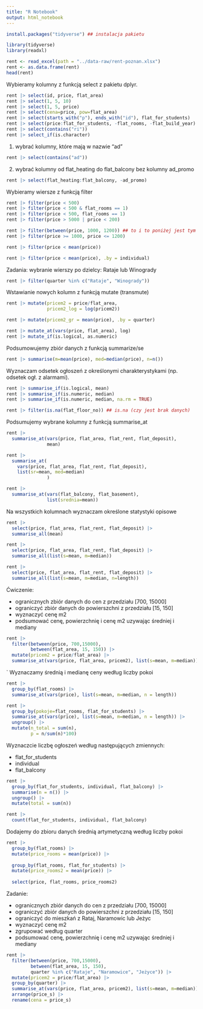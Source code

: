 ```yaml
---
title: "R Notebook"
output: html_notebook
---
```


```r
install.packages("tidyverse") ## instalacja pakietu
```

```r
library(tidyverse)
library(readxl)
```

```r
rent <- read_excel(path = "../data-raw/rent-poznan.xlsx")
rent <- as.data.frame(rent)
head(rent)
```
Wybieramy kolumny z funkcją select z pakietu dplyr.

```r
rent |> select(id, price, flat_area)
rent |> select(1, 5, 10)
rent |> select(1, 5, price)
rent |> select(cena=price, pow=flat_area)
rent |> select(starts_with("p"), ends_with("id"), flat_for_students)
rent |> select(price:flat_for_students, -flat_rooms, -flat_build_year)
rent |> select(contains("ri")) 
rent |> select_if(is.character)
```

1. wybrać kolumny, które mają w nazwie "ad" 

```r
rent |> select(contains("ad"))
```

2. wybrać kolumny od flat_heating do flat_balcony bez kolumny ad_promo


```r
rent |> select(flat_heating:flat_balcony, -ad_promo)
```

Wybieramy wiersze z funkcją filter

```r
rent |> filter(price < 500)
rent |> filter(price < 500 & flat_rooms == 1)
rent |> filter(price < 500, flat_rooms == 1)
rent |> filter(price > 5000 | price < 200)

rent |> filter(between(price, 1000, 1200)) ## to i to poniżej jest tym samym
rent |> filter(price >= 1000, price <= 1200)

rent |> filter(price < mean(price))

rent |> filter(price < mean(price), .by = individual)
```

Zadania: wybranie wierszy po dzielcy: Rataje lub Winogrady

```r
rent |> filter(quarter %in% c("Rataje", "Winogrady"))
```

Wstawianie nowych kolumn z funkcją mutate (transmute)

```r
rent |> mutate(pricem2 = price/flat_area,
               pricem2_log = log(pricem2))

rent |> mutate(pricem2_gr = mean(price), .by = quarter)

rent |> mutate_at(vars(price, flat_area), log)
rent |> mutate_if(is.logical, as.numeric)
```
Podsumowujemy zbiór danych z funkcją summarize/se

```r
rent |> summarise(m=mean(price), med=median(price), n=n())
```

Wyznaczam odsetek ogłoszeń z określonymi charakterystykami (np. odsetek ogł. z alarmami).

```r
rent |> summarise_if(is.logical, mean)
rent |> summarise_if(is.numeric, median)
rent |> summarise_if(is.numeric, median, na.rm = TRUE)

rent |> filter(is.na(flat_floor_no)) ## is.na (czy jest brak danych)

```

Podsumujemy wybrane kolumny z funkcją summarise_at

```r
rent |> 
  summarise_at(vars(price, flat_area, flat_rent, flat_deposit),
               mean)

rent |> 
  summarise_at(
    vars(price, flat_area, flat_rent, flat_deposit),
    list(sr=mean, med=median)
               )

rent |> 
  summarise_at(vars(flat_balcony, flat_basement),
               list(srednia=mean))
```
Na wszystkich kolumnach wyznaczam określone statystyki opisowe

```r
rent |> 
  select(price, flat_area, flat_rent, flat_deposit) |> 
  summarise_all(mean)

rent |> 
  select(price, flat_area, flat_rent, flat_deposit) |> 
  summarise_all(list(s=mean, m=median))

rent |> 
  select(price, flat_area, flat_rent, flat_deposit) |> 
  summarise_all(list(s=mean, m=median, n=length))
```
Ćwiczenie:

- ogranicznych zbiór danych do cen z przedziału [700, 15000]
- ograniczyć zbiór danych do powierszchni z przedziału [15, 150]
- wyznaczyć cenę m2
- podsumować cenę, powierzchnię i cenę m2 uzywając średniej i mediany

```r
rent |> 
  filter(between(price, 700,15000), 
         between(flat_area, 15, 150)) |> 
  mutate(pricem2 = price/flat_area) |> 
  summarise_at(vars(price, flat_area, pricem2), list(s=mean, m=median))
```

`
Wyznaczamy średnią i medianę ceny według liczby pokoi

```r
rent |> 
  group_by(flat_rooms) |> 
  summarise_at(vars(price), list(s=mean, m=median, n = length))

rent |> 
  group_by(pokoje=flat_rooms, flat_for_students) |> 
  summarise_at(vars(price), list(s=mean, m=median, n = length)) |> 
  ungroup() |> 
  mutate(n_total = sum(n),
         p = n/sum(n)*100)

```

Wyznaczcie liczbę ogłoszeń według następujących zmiennych:

+ flat_for_students
+ individual
+ flat_balcony

```r
rent |> 
  group_by(flat_for_students, individual, flat_balcony) |> 
  summarise(n = n()) |> 
  ungroup() |> 
  mutate(total = sum(n))

rent |> 
  count(flat_for_students, individual, flat_balcony)
```

Dodajemy do zbioru danych  średnią artymetyczną według liczby pokoi

```r

rent |> 
  group_by(flat_rooms) |> 
  mutate(price_rooms = mean(price)) |> 
  
  group_by(flat_rooms, flat_for_students) |>
  mutate(price_rooms2 = mean(price)) |> 
  
  select(price, flat_rooms, price_rooms2)
```

Zadanie:

- ogranicznych zbiór danych do cen z przedziału [700, 15000]
- ograniczyć zbiór danych do powierszchni z przedziału [15, 150]
- ograniczyć do mieszkań z Rataj, Naramowic lub Jeżyc
- wyznaczyć cenę m2
- zgrupować według quarter
- podsumować cenę, powierzchnię i cenę m2 uzywając średniej i mediany

```r
rent |> 
  filter(between(price, 700,15000), 
         between(flat_area, 15, 150),
         quarter %in% c("Rataje", "Naramowice", "Jeżyce")) |> 
  mutate(pricem2 = price/flat_area) |> 
  group_by(quarter) |> 
  summarise_at(vars(price, flat_area, pricem2), list(s=mean, m=median)) |> 
  arrange(price_s) |> 
  rename(cena = price_s)
```




